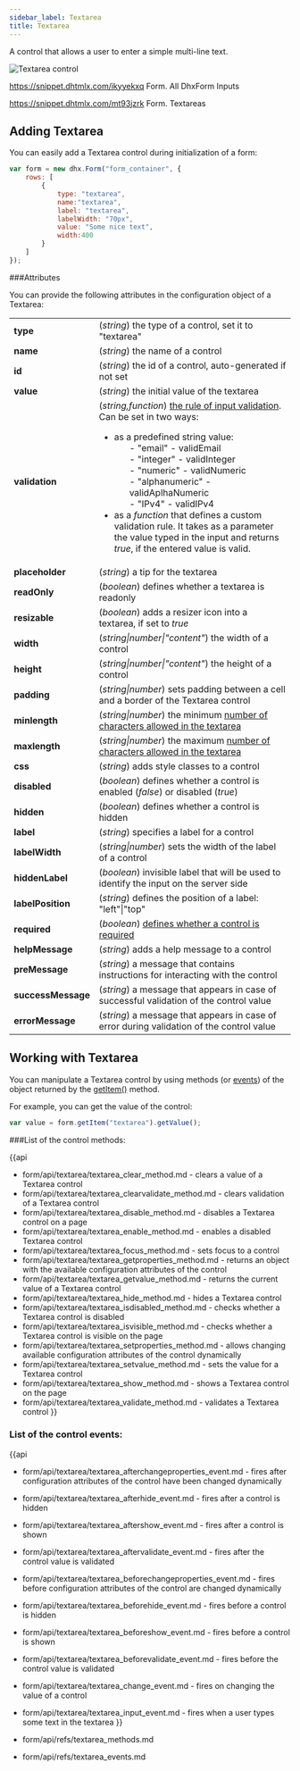 ```yaml
---
sidebar_label: Textarea
title: Textarea
---          
```


A control that allows a user to enter a simple multi-line text.

![Textarea control](../assets/form/form_textarea.png)

https://snippet.dhtmlx.com/ikyyekxq	Form. All DhxForm Inputs

https://snippet.dhtmlx.com/mt93jzrk	Form. Textareas

Adding Textarea
------------

You can easily add a Textarea control during initialization of a form:

~~~js
var form = new dhx.Form("form_container", {
    rows: [
		{
			type: "textarea",
            name:"textarea",
            label: "textarea",
            labelWidth: "70px",
            value: "Some nice text",
            width:400
		}
    ]
});
~~~


###Attributes

You can provide the following attributes in the configuration object of a Textarea:

<table class="webixdoc_links">
	<tbody>
    <tr>
			<td class="webixdoc_links0"><b>type</b></td>
			<td>(<i>string</i>) the type of a control, set it to "textarea"</td>
		</tr>
    <tr>
			<td class="webixdoc_links0"><b>name</b></td>
			<td>(<i>string</i>) the name of a control</td>
		</tr>
    <tr>
			<td class="webixdoc_links0"><b>id</b></td>
			<td>(<i>string</i>) the id of a control, auto-generated if not set</td>
		</tr>
    <tr>
			<td class="webixdoc_links0"><b>value</b></td>
			<td>(<i>string</i>) the initial value of the textarea</td>
		</tr>
    <tr>
			<td class="webixdoc_links0"><b>validation</b></td>
			<td>(<i>string,function</i>) <a href="https://docs.dhtmlx.com/suite/form__work_with_form.html#validatingform">the rule of input validation</a>. Can be set in two ways:
        <ul><li>as a predefined string value:
        <ol>- "email" - validEmail</ol>
        <ol>- "integer" - validInteger</ol>
        <ol>- "numeric" - validNumeric</ol>
        <ol>- "alphanumeric" - validAplhaNumeric</ol>
        <ol>- "IPv4" - validIPv4</ol>
        </li>
        <li>as a <i>function</i> that defines a custom validation rule. It takes as a parameter the value typed in the input and returns <i>true</i>, if the entered value is valid.</li></ul>
	    </td>
		</tr>
    <tr>
			<td class="webixdoc_links0"><b>placeholder</b></td>
			<td>(<i>string</i>) a tip for the textarea</td>
		</tr>
    <tr>
			<td class="webixdoc_links0"><b>readOnly</b></td>
			<td>(<i>boolean</i>) defines whether a textarea is readonly</td>
		</tr>
    <tr>
			<td class="webixdoc_links0"><b>resizable</b></td>
			<td>(<i>boolean</i>) adds a resizer icon into a textarea, if set to <i>true</i></td>
		</tr>
    <tr>
			<td class="webixdoc_links0"><b>width</b></td>
			<td>(<i>string|number|"content"</i>) the width of a control</td>
		</tr>
    <tr>
			<td class="webixdoc_links0"><b>height</b></td>
			<td>(<i>string|number|"content"</i>) the height of a control</td>
		</tr>
         <tr>
			<td class="webixdoc_links0"><b>padding</b></td>
			<td>(<i>string|number</i>) sets padding between a cell and a border of the Textarea control</td>
		</tr>
		<tr>
			<td class="webixdoc_links0"><b>minlength</b></td>
			<td>(<i>string|number</i>) the minimum <a href="https://docs.dhtmlx.com/suite/form__work_with_form.html#validatingform">number of characters allowed in the textarea</a></td>
		</tr>
		<tr>
			<td class="webixdoc_links0"><b>maxlength</b></td>
			<td>(<i>string|number</i>) the maximum <a href="https://docs.dhtmlx.com/suite/form__work_with_form.html#validatingform">number of characters allowed in the textarea</a></td>
		</tr>	
    <tr>
			<td class="webixdoc_links0"><b>css</b></td>
			<td>(<i>string</i>) adds style classes to a control</td>
		</tr>
    <tr>
			<td class="webixdoc_links0"><b>disabled</b></td>
			<td>(<i>boolean</i>) defines whether a control is enabled (<i>false</i>) or disabled (<i>true</i>)</td>
		</tr>
    <tr>
			<td class="webixdoc_links0"><b>hidden</b></td>
			<td>(<i>boolean</i>) defines whether a control is hidden</td>
		</tr>
    <tr>
			<td class="webixdoc_links0"><b>label</b></td>
			<td>(<i>string</i>) specifies a label for a control</td>
		</tr>
    <tr>
			<td class="webixdoc_links0"><b>labelWidth</b></td>
			<td>(<i>string|number</i>) sets the width of the label of a control</td>
		</tr>
    <tr>
			<td class="webixdoc_links0"><b>hiddenLabel</b></td>
			<td>(<i>boolean</i>) invisible label that will be used to identify the input on the server side</td>
		</tr>
    <tr>
			<td class="webixdoc_links0"><b>labelPosition</b></td>
			<td>(<i>string</i>) defines the position of a label: "left"|"top"</td>
		</tr>
    <tr>
			<td class="webixdoc_links0"><b>required</b></td>
			<td>(<i>boolean</i>) <a href="https://docs.dhtmlx.com/suite/form__work_with_form.html#validatingform">defines whether a control is required</a></td>
		</tr>
    <tr>
			<td class="webixdoc_links0"><b>helpMessage</b></td>
			<td>(<i>string</i>) adds a help message to a control</td>
		</tr>
    <tr>
			<td class="webixdoc_links0"><b>preMessage</b></td>
			<td>(<i>string</i>) a message that contains instructions for interacting with the control</td>
		</tr>
    <tr>
			<td class="webixdoc_links0"><b>successMessage</b></td>
			<td>(<i>string</i>) a message that appears in case of successful validation of the control value</td>
		</tr>
    <tr>
			<td class="webixdoc_links0"><b>errorMessage</b></td>
			<td>(<i>string</i>) a message that appears in case of error during validation of the control value	</td>
		</tr>
    </tbody>
</table>


Working with Textarea
----------------------

You can manipulate a Textarea control by using methods (or [events](#eventhandling)) of the object returned by the [getItem()](/form/api/form_getitem_method) method.

For example, you can get the value of the control:

~~~js
var value = form.getItem("textarea").getValue();
~~~

###List of the control methods:

{{api
- form/api/textarea/textarea_clear_method.md - clears a value of a Textarea control
- form/api/textarea/textarea_clearvalidate_method.md - clears validation of a Textarea control
- form/api/textarea/textarea_disable_method.md - disables a Textarea control on a page
- form/api/textarea/textarea_enable_method.md - enables a disabled Textarea control
- form/api/textarea/textarea_focus_method.md - sets focus to a control
- form/api/textarea/textarea_getproperties_method.md - returns an object with the available configuration attributes of the control
- form/api/textarea/textarea_getvalue_method.md - returns the current value of a Textarea control
- form/api/textarea/textarea_hide_method.md - hides a Textarea control
- form/api/textarea/textarea_isdisabled_method.md - checks whether a Textarea control is disabled
- form/api/textarea/textarea_isvisible_method.md - checks whether a Textarea control is visible on the page
- form/api/textarea/textarea_setproperties_method.md - allows changing available configuration attributes of the control dynamically
- form/api/textarea/textarea_setvalue_method.md - sets the value for a Textarea control
- form/api/textarea/textarea_show_method.md - shows a Textarea control on the page
- form/api/textarea/textarea_validate_method.md - validates a Textarea control
}}


<h3 id="eventhandling">List of the control events:</h3>

{{api
- form/api/textarea/textarea_afterchangeproperties_event.md - fires after configuration attributes of the control have been changed dynamically
- form/api/textarea/textarea_afterhide_event.md - fires after a control is hidden
- form/api/textarea/textarea_aftershow_event.md - fires after a control is shown
- form/api/textarea/textarea_aftervalidate_event.md - fires after the control value is validated
- form/api/textarea/textarea_beforechangeproperties_event.md - fires before configuration attributes of the control are changed dynamically
- form/api/textarea/textarea_beforehide_event.md - fires before a control is hidden
- form/api/textarea/textarea_beforeshow_event.md - fires before a control is shown
- form/api/textarea/textarea_beforevalidate_event.md - fires before the control value is validated
- form/api/textarea/textarea_change_event.md - fires on changing the value of a control
- form/api/textarea/textarea_input_event.md - fires when a user types some text in the textarea
}}



- form/api/refs/textarea_methods.md
- form/api/refs/textarea_events.md